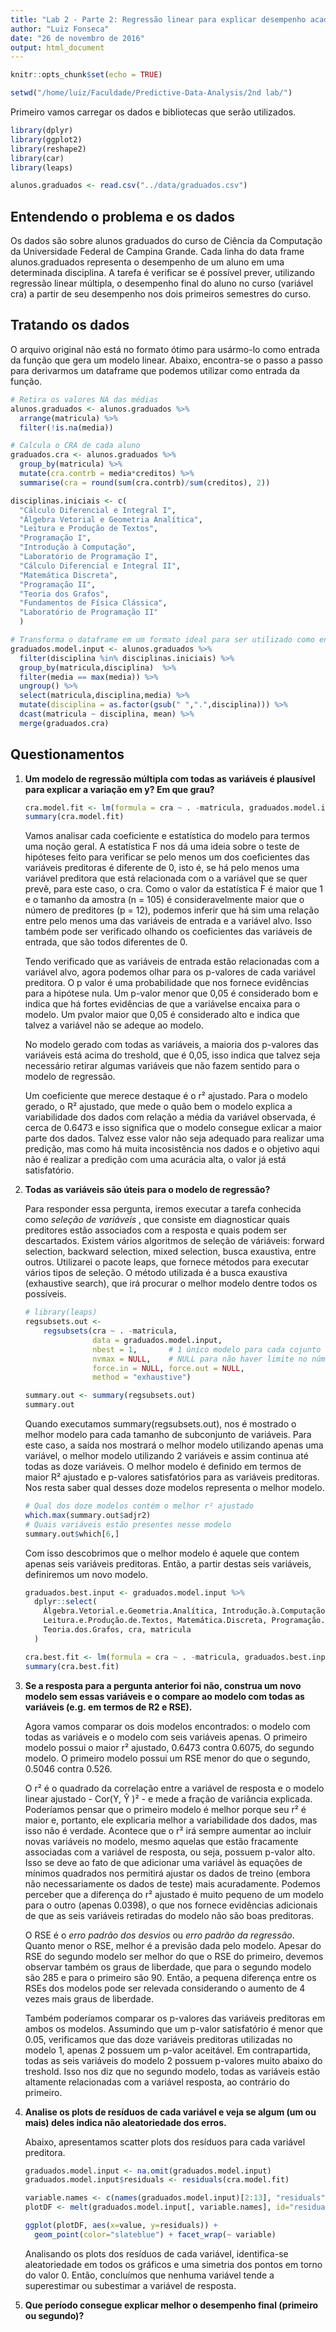 ```yaml
---
title: "Lab 2 - Parte 2: Regressão linear para explicar desempenho acadêmico"
author: "Luiz Fonseca"
date: "26 de novembro de 2016"
output: html_document
---
```


```r
knitr::opts_chunk$set(echo = TRUE)

setwd("/home/luiz/Faculdade/Predictive-Data-Analysis/2nd lab/")
```

Primeiro vamos carregar os dados e bibliotecas que serão utilizados.

```r
library(dplyr)
library(ggplot2)
library(reshape2)
library(car)
library(leaps)

alunos.graduados <- read.csv("../data/graduados.csv")
```

## Entendendo o problema e os dados

Os dados são sobre alunos graduados do curso de Ciência da Computação da Universidade Federal de Campina Grande. Cada linha do data frame alunos.graduados representa o desempenho de um aluno em uma determinada disciplina. A tarefa é verificar se é possível prever, utilizando regressão linear múltipla, o desempenho final do aluno no curso (variável cra) a partir de seu desempenho nos dois primeiros semestres do curso.

## Tratando os dados

O arquivo original não está no formato ótimo para usármo-lo como entrada da função que gera um modelo linear. Abaixo, encontra-se o passo a passo para derivarmos um dataframe que podemos utilizar como entrada da função.

```r
# Retira os valores NA das médias
alunos.graduados <- alunos.graduados %>% 
  arrange(matricula) %>%
  filter(!is.na(media))

# Calcula o CRA de cada aluno
graduados.cra <- alunos.graduados %>%
  group_by(matricula) %>%
  mutate(cra.contrb = media*creditos) %>%
  summarise(cra = round(sum(cra.contrb)/sum(creditos), 2))

disciplinas.iniciais <- c(
  "Cálculo Diferencial e Integral I",
  "Álgebra Vetorial e Geometria Analítica",
  "Leitura e Produção de Textos",
  "Programação I",
  "Introdução à Computação",
  "Laboratório de Programação I",
  "Cálculo Diferencial e Integral II",
  "Matemática Discreta",
  "Programação II",
  "Teoria dos Grafos",
  "Fundamentos de Física Clássica",
  "Laboratório de Programação II"
  )

# Transforma o dataframe em um formato ideal para ser utilizado como entrada do modelo
graduados.model.input <- alunos.graduados %>%
  filter(disciplina %in% disciplinas.iniciais) %>%
  group_by(matricula,disciplina)  %>%
  filter(media == max(media)) %>%
  ungroup() %>%
  select(matricula,disciplina,media) %>% 
  mutate(disciplina = as.factor(gsub(" ",".",disciplina))) %>%
  dcast(matricula ~ disciplina, mean) %>%
  merge(graduados.cra)
```

## Questionamentos
<ol>
<li> <b> Um modelo de regressão múltipla com todas as variáveis é plausível para explicar a variação em y? Em que grau? </b> </li>

```r
cra.model.fit <- lm(formula = cra ~ . -matricula, graduados.model.input, na.action = na.omit)
summary(cra.model.fit)
```

Vamos analisar cada coeficiente e estatística do modelo para termos uma noção geral. A estatística F nos dá uma ideia sobre o teste de hipóteses feito para verificar se pelo menos um dos coeficientes das variáveis preditoras é diferente de 0, isto é, se há pelo menos uma variável preditora que está relacionada com o a variável que se quer prevê, para este caso, o cra. Como o valor da estatística F é maior que 1 e o tamanho da amostra (n = 105) é consideravelmente maior que o número de preditores (p = 12), podemos inferir que há sim uma relação entre pelo menos uma das variáveis de entrada e a variável alvo. Isso também pode ser verificado olhando os coeficientes das variáveis de entrada, que são todos diferentes de 0.

Tendo verificado que as variáveis de entrada estão relacionadas com a variável alvo, agora podemos olhar para os p-valores de cada variável preditora. O p valor é uma probabilidade que nos fornece evidências para a hipótese nula. Um p-valor menor que 0,05 é considerado bom e indica que há fortes evidências de que a variávelse encaixa para o modelo. Um pvalor maior que 0,05 é considerado alto e indica que talvez a variável não se adeque ao modelo.

No modelo gerado com todas as variáveis, a maioria dos p-valores das variáveis está acima do treshold, que é 0,05, isso indica que talvez seja necessário retirar algumas variáveis que não fazem sentido para o modelo de regressão.

Um coeficiente que merece destaque é o r² ajustado. Para o modelo gerado, o R² ajustado, que mede o quão bem o modelo explica a variabilidade dos dados com relação a média da variável observada, é cerca de 0.6473 e isso significa que o modelo consegue exlicar a maior parte dos dados. Talvez esse valor não seja adequado para realizar uma predição, mas como há muita incosistência nos dados e o objetivo aqui não é realizar a predição com uma acurácia alta, o valor já está satisfatório.

<li><b>Todas as variáveis são úteis para o modelo de regressão?</b></li>

Para responder essa pergunta, iremos executar a tarefa conhecida como <i> seleção de variáveis </i>, que consiste em diagnosticar quais preditores estão associados com a resposta e quais podem ser descartados. Existem vários algoritmos de seleção de váriáveis: forward selection, backward selection, mixed selection, busca exaustiva, entre outros. Utilizarei o pacote leaps, que fornece métodos para executar vários tipos de seleção. O método utilizada é a busca exaustiva (exhaustive search), que irá procurar o melhor modelo dentre todos os possíveis.

```r
# library(leaps)
regsubsets.out <-
    regsubsets(cra ~ . -matricula,
               data = graduados.model.input,
               nbest = 1,       # 1 único modelo para cada cojunto de preditores
               nvmax = NULL,    # NULL para não haver limite no número de variáveis preditoras
               force.in = NULL, force.out = NULL,
               method = "exhaustive")

summary.out <- summary(regsubsets.out)
summary.out
```

Quando executamos summary(regsubsets.out), nos é mostrado o melhor modelo para cada tamanho de subconjunto de variáveis. Para este caso, a saída nos mostrará o melhor modelo utilizando apenas uma variável, o melhor modelo utilizando 2 variáveis e assim continua até todas as doze variáveis. O melhor modelo é definido em termos de maior R² ajustado e p-valores satisfatórios para as variáveis preditoras. Nos resta saber qual desses doze modelos representa o melhor modelo.

```r
# Qual dos doze modelos contém o melhor r² ajustado
which.max(summary.out$adjr2)
# Quais variáveis estão presentes nesse modelo
summary.out$which[6,]
```

Com isso descobrimos que o melhor modelo é aquele que contem apenas seis variáveis preditoras. Então, a partir destas seis variáveis, definiremos um novo modelo. 

```r
graduados.best.input <- graduados.model.input %>%
  dplyr::select(
    Álgebra.Vetorial.e.Geometria.Analítica, Introdução.à.Computação,
    Leitura.e.Produção.de.Textos, Matemática.Discreta, Programação.II,
    Teoria.dos.Grafos, cra, matricula
  )

cra.best.fit <- lm(formula = cra ~ . -matricula, graduados.best.input)
summary(cra.best.fit)
```

<li><b> Se a resposta para a pergunta anterior foi não, construa um novo modelo sem essas variáveis e o compare ao modelo com todas as variáveis (e.g. em termos de R2 e RSE). </b> </li>

Agora vamos comparar os dois modelos encontrados: o modelo com todas as variáveis e o modelo com seis variáveis apenas. O primeiro modelo possui o maior r² ajustado, 0.6473 contra 0.6075, do segundo modelo. O primeiro modelo possui um RSE menor do que o segundo, 0.5046 contra 0.526. 

O r² é o quadrado da correlação entre a variável de resposta e o modelo linear ajustado - Cor(Y, Ŷ )² -  e mede a fração de variância explicada. Poderíamos pensar que o primeiro modelo é melhor porque seu r² é maior e, portanto, ele explicaria melhor a variabilidade dos dados, mas isso não é verdade. Acontece que o r² irá sempre aumentar ao incluir novas variáveis no modelo, mesmo aquelas que estão fracamente associadas com a variável de resposta, ou seja, possuem p-valor alto. Isso se deve ao fato de que adicionar uma variável às equações de mínimos quadrados nos permitirá ajustar os dados de treino (embora não necessariamente os dados de teste) mais acuradamente. Podemos perceber que a diferença do r² ajustado é muito pequeno de um modelo para o outro (apenas 0.0398), o que nos fornece evidências adicionais de que as seis variáveis retiradas do modelo não são boas preditoras.

O RSE é o <i>erro padrão dos desvios</i> ou <i>erro padrão da regressão</i>. Quanto menor o RSE, melhor é a previsão dada pelo modelo. Apesar do RSE do segundo modelo ser melhor do que o RSE do primeiro, devemos observar também os graus de liberdade, que para o segundo modelo são 285 e para o primeiro são 90. Então, a pequena diferença entre os RSEs dos modelos pode ser relevada considerando o aumento de 4 vezes mais graus de liberdade.

Também poderíamos comparar os p-valores das variáveis preditoras em ambos os modelos. Assumindo que um p-valor satisfatório é menor que 0.05, verificamos que das doze variáveis preditoras utilizadas no modelo 1, apenas 2 possuem um p-valor aceitável. Em contrapartida, todas as seis variáveis do modelo 2 possuem p-valores muito abaixo do treshold. Isso nos diz que no segundo modelo, todas as variáveis estão altamente relacionadas com a variável resposta, ao contrário do primeiro.

<li><b> Analise os plots de resíduos de cada variável e veja se algum (um ou mais) deles indica não aleatoriedade dos erros. </li></b>

Abaixo, apresentamos scatter plots dos resíduos para cada variável preditora.

```r
graduados.model.input <- na.omit(graduados.model.input)
graduados.model.input$residuals <- residuals(cra.model.fit)

variable.names <- c(names(graduados.model.input)[2:13], "residuals")
plotDF <- melt(graduados.model.input[, variable.names], id="residuals")

ggplot(plotDF, aes(x=value, y=residuals)) + 
  geom_point(color="slateblue") + facet_wrap(~ variable)
```

Analisando os plots dos resíduos de cada variável, identifica-se aleatoriedade em todos os gráficos e uma simetria dos pontos em torno do valor 0. Então, concluímos que nenhuma variável tende a superestimar ou subestimar a variável de resposta.

<li><b> Que período consegue explicar melhor o desempenho final (primeiro ou segundo)? </li></b>